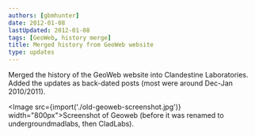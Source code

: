 ```yaml
---
authors: [gbmhunter]
date: 2012-01-08
lastUpdated: 2012-01-08
tags: [GeoWeb, history merge]
title: Merged history from GeoWeb website
type: updates
---
```


Merged the history of the GeoWeb website into Clandestine Laboratories. Added the updates as back-dated posts (most were around Dec-Jan 2010/2011).

<Image src={import('./old-geoweb-screenshot.jpg')} width="800px">Screenshot of Geoweb (before it was renamed to undergroundmadlabs, then CladLabs).</Image>
